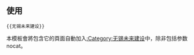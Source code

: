 {{未来建设|无锡}}
<noinclude>[[Category:中国大陆未来建设模板|{{PAGENAME}}]]
== 使用 ==
<pre>{{无锡未来建设}}</pre>
本模板會將包含它的頁面自動加入[[:Category:无锡未来建设]]中，除非包括参数nocat。
</noinclude>